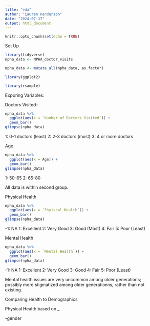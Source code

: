 ```yaml
---
title: "eda"
author: "Lauren Henderson"
date: "2024-07-17"
output: html_document
---
```


```r
knitr::opts_chunk$set(echo = TRUE)
```

Set Up

```r
library(tidyverse)
npha_data <- NPHA_doctor_visits

npha_data <- mutate_all(npha_data, as.factor)

library(ggplot2)

library(rsample)
```

Exporing Variables:

Doctors Visited-

```r
npha_data %>% 
  ggplot(aes(x = `Number of Doctors Visited`)) +
  geom_bar()
glimpse(npha_data)
```
1: 0-1 doctors (least)
2: 2-3 doctors (most)
3: 4 or more doctors

Age

```r
npha_data %>% 
  ggplot(aes(x = Age)) +
  geom_bar()
glimpse(npha_data)
```
1: 50-65
2: 65-80

All data is within second group.

Physical Health

```r
npha_data %>% 
  ggplot(aes(x = `Phyiscal Health`)) +
  geom_bar()
glimpse(npha_data)
```

-1: NA
1: Excellent
2: Very Good
3: Good (Most)
4: Fair
5: Poor (Least)

Mental Health

```r
npha_data %>% 
  ggplot(aes(x = `Mental Health`)) +
  geom_bar()
glimpse(npha_data)
```

-1: NA
1: Excellent
2: Very Good
3: Good
4: Fair
5: Poor (Least)

Mental health issues are very uncommon among older generations; possibly more stigmatized among older generationns, rather than not existing.


Comparing Health to Demographics


Physical Health based on _

-gender

```r

```

